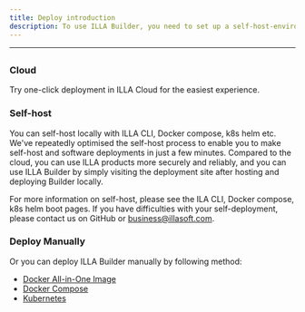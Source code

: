 ```yaml
---
title: Deploy introduction
description: To use ILLA Builder, you need to set up a self-host-environment locally or use ILLA Cloud to skip the build process and quickly use ILLA products.
---
```

---

## <Heading hidden>Deploy introduction</Heading>

### Cloud

Try one-click deployment in ILLA Cloud for the easiest experience.

### Self-host

You can self-host locally with ILLA CLI, Docker compose, k8s helm etc. We've repeatedly optimised the self-host process to enable you to make self-host and software deployments in just a few minutes. Compared to the cloud, you can use ILLA products more securely and reliably, and you can use ILLA Builder by simply visiting the deployment site after hosting and deploying Builder locally.

For more information on self-host, please see the ILA CLI, Docker compose, k8s helm boot pages.
If you have difficulties with your self-deployment, please contact us on GitHub or business@illasoft.com.

### Deploy Manually

Or you can deploy ILLA Builder manually by following method:

- [Docker All-in-One Image](https://github.com/illacloud/deploy-illa-manually/blob/main/docker/README.md)
- [Docker Compose](https://github.com/illacloud/deploy-illa-manually/blob/main/docker-compose/README.md)
- [Kubernetes](https://github.com/illacloud/deploy-illa-manually/blob/main/kubernetes/README.md)
